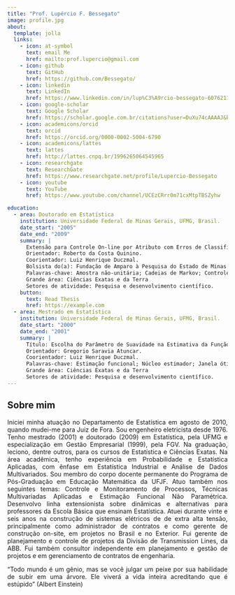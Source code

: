 ```yaml
---
title: "Prof. Lupércio F. Bessegato"
image: profile.jpg
about:
  template: jolla
  links:
    - icon: at-symbol
      text: email Me
      href: mailto:prof.lupercio@gmail.com
    - icon: github
      text: GitHub
      href: https://github.com/Bessegato/
    - icon: linkedin
      text: LinkedIn
      href: https://www.linkedin.com/in/lup%C3%A9rcio-bessegato-60762110/
    - icon: google-scholar
      text: Google Scholar
      href: https://scholar.google.com.br/citations?user=DuXu74cAAAAJ&hl=pt-BR
    - icon: academicons/orcid
      text: orcid
      href: https://orcid.org/0000-0002-5004-6790
    - icon: academicons/lattes
      text: lattes
      href: http://lattes.cnpq.br/1996265064545965
    - icon: researchgate
      text: ResearchGate
      href: https://www.researchgate.net/profile/Lupercio-Bessegato
    - icon: youtube
      text: YouTube
      href: https://www.youtube.com/channel/UCEzCRrr0m71cxMtpTBSZyhw

education:
  - area: Doutorado em Estatística
    institution: Universidade Federal de Minas Gerais, UFMG, Brasil.
    date_start: "2005"
    date_end: "2009"
    summary: |
      Extensão para Controle On-line por Atributo com Erros de Classificação: Intervalo de Inspeção Variável, Amostragem Não-unitária, Horizonte Finito e Infinito , Ano de obtenção: 2009.
      Orientador: Roberto da Costa Quinino.
      Coorientador: Luiz Henrique Duczmal.
      Bolsista do(a): Fundação de Amparo à Pesquisa do Estado de Minas Gerais, FAPEMIG, Brasil.
      Palavras-chave: Amostra não-unitária; Cadeias de Markov; Controle on-line por atributo; Erros de classificação; Intervalo de inspeção variável; Planejamento econômico.
      Grande área: Ciências Exatas e da Terra
      Setores de atividade: Pesquisa e desenvolvimento científico.
    button:
      text: Read Thesis
      href: https://example.com
  - area: Mestrado em Estatística
    institution: Universidade Federal de Minas Gerais, UFMG, Brasil.
    date_start: "2000"
    date_end: "2001"
    summary: |
      Título: Escolha do Parâmetro de Suavidade na Estimativa da Função de Distribuição , Ano de Obtenção: 2001.
      Orientador: Gregorio Saravia Atuncar.
      Coorientador: Luiz Henrique Duczmal.
      Palavras-chave: Estimação funcional; Núcleo estimador; Janela ótima; Função característica; Método plug-in.
      Grande área: Ciências Exatas e da Terra
      Setores de atividade: Pesquisa e desenvolvimento científico.
---
```

<style>
.justify {
  text-align: justify;
}
</style>

## Sobre mim

::: {.justify}
Iniciei minha atuação no Departamento de Estatística em agosto de 2010, quando mudei-me para Juiz de Fora. Sou engenheiro eletricista desde 1976. Tenho mestrado (2001) e doutorado (2009) em Estatística, pela UFMG e especialização em Gestão Empresarial (1999), pela FGV. Na graduação, leciono, dentre outros, para os cursos de Estatística e Ciências Exatas. Na área acadêmica, tenho experiência em Probabilidade e Estatística Aplicadas, com ênfase em Estatística Industrial e Análise de Dados Multivariados. Sou membro do corpo docente permanente do Programa de Pós-Graduação em Educação Matemática da UFJF. Atuo também nos seguintes temas: Controle e Monitoramento de Processos, Técnicas Multivariadas Aplicadas e Estimação Funcional Não Paramétrica. Desenvolvo linha extensionista sobre dinâmicas e alternativas para professores da Escola Básica que ensinam Estatística. Atuei durante vinte e seis anos na construção de sistemas elétricos de de extra alta tensão, principalmente como administrador de contratos e como gerente de construção on-site, em projetos no Brasil e no Exterior. Fui gerente de planejamento e controle de projetos da Divisão de Transmission Lines, da ABB. Fui também consultor independente em planejamento e gestão de projetos e em gerenciamento de contratos de engenharia.

“Todo mundo é um gênio, mas se você julgar um peixe por sua habilidade de subir em uma árvore. Ele viverá a vida inteira acreditando que é estúpido” (Albert Einstein)
:::

